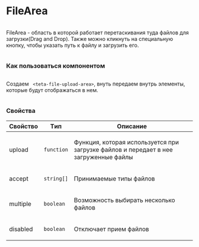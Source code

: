 
<Meta of={FileStories} />

<div class="column gap-24">
  <h1>FileArea</h1>
  <div class="column">
    <p>
      FileArea - область в которой работает перетаскивания туда файлов для загрузки(Drag and Drop). Также можно кликнуть
      на специальную кнопку, чтобы указать путь к файлу и загрузить его.
    </p>
  </div>
  <h3>Как пользоваться компонентом</h3>
  <div class="column">
    <p>
      Создаем <code> &lt;teta-file-upload-area&gt;</code>, внуть передаем внутрь элементы, которые будут отображаться в
      нем.
    </p>
  </div>
  <div class="column">
    <h3>Свойства</h3>
    <table>
      <thead>
        <tr>
          <th>Свойство</th>
          <th>Tип</th>
          <th>Описание</th>
        </tr>
      </thead>
      <tbody>
        <tr>
          <td class="text-align-center">
            <p>upload</p>
          </td>
          <td class="text-align-center">
            <code>function</code>
          </td>
          <td class="text-align-center">
            <p>Функция, которая используется при загрузке файлов и передает в нее загруженные файлы</p>
          </td>
        </tr>
        <tr>
          <td class="text-align-center">
            <p>accept</p>
          </td>
          <td class="text-align-center">
            <code>string[]</code>
          </td>
          <td class="text-align-center">
            <p>Принимаемые типы файлов</p>
          </td>
        </tr>
        <tr>
          <td class="text-align-center">
            <p>multiple</p>
          </td>
          <td class="text-align-center">
            <code>boolean</code>
          </td>
          <td class="text-align-center">
            <p>Возможность выбирать несколько файлов</p>
          </td>
        </tr>
        <tr>
          <td class="text-align-center">
            <p>disabled</p>
          </td>
          <td class="text-align-center">
            <code>boolean</code>
          </td>
          <td class="text-align-center">
            <p>Отключает прием файлов</p>
          </td>
        </tr>
      </tbody>
    </table>
  </div>
</div>
